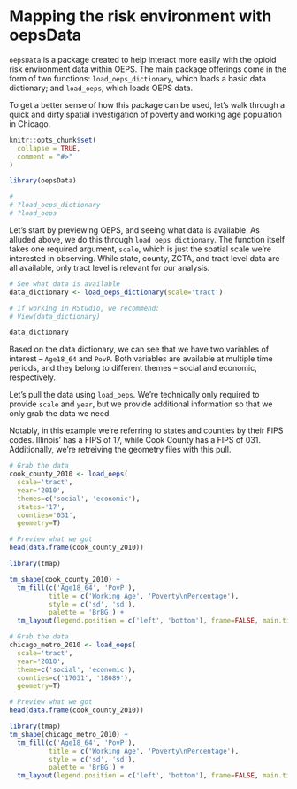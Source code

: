 # Mapping the risk environment with oepsData

`oepsData` is a package created to help interact more easily with the opioid risk environment data within OEPS. The main package offerings come in the form of two functions: `load_oeps_dictionary`, which loads a basic data dictionary; and `load_oeps`, which loads OEPS data. 

To get a better sense of how this package can be used, let's walk through a quick and dirty spatial investigation of poverty and working age population in Chicago.

```r
knitr::opts_chunk$set(
  collapse = TRUE,
  comment = "#>"
)
```

```r
library(oepsData)
```

```r
# 
# ?load_oeps_dictionary
# ?load_oeps
```

Let's start by previewing OEPS, and seeing what data is available. As alluded above, we do this through `load_oeps_dictionary`. The function itself takes one required argument, `scale`, which is just the spatial scale we're interested in observing. While state, county, ZCTA, and tract level data are all available, only tract level is relevant for our analysis.

```r
# See what data is available
data_dictionary <- load_oeps_dictionary(scale='tract')

# if working in RStudio, we recommend:
# View(data_dictionary)

data_dictionary
```

Based on the data dictionary, we can see that we have two variables of interest -- `Age18_64` and `PovP`. Both variables are available at multiple time periods, and they belong to different themes -- social and economic, respectively. 

Let's pull the data using `load_oeps`. We're technically only required to provide `scale` and `year`, but we provide additional information so that we only grab the data we need.

Notably, in this example we're referring to states and counties by their FIPS codes. Illinois' has a FIPS of 17, while Cook County has a FIPS of 031. Additionally, we're retreiving the geometry files with this pull.

```r
# Grab the data
cook_county_2010 <- load_oeps(
  scale='tract', 
  year='2010', 
  themes=c('social', 'economic'), 
  states='17', 
  counties='031',
  geometry=T)

# Preview what we got
head(data.frame(cook_county_2010))
```

```r
library(tmap)

tm_shape(cook_county_2010) + 
  tm_fill(c('Age18_64', 'PovP'), 
          title = c('Working Age', 'Poverty\nPercentage'),
          style = c('sd', 'sd'),
          palette = 'BrBG') + 
  tm_layout(legend.position = c('left', 'bottom'), frame=FALSE, main.title = 'Fewer workers correlates with higher poverty in Cook')
```

```r
# Grab the data
chicago_metro_2010 <- load_oeps(
  scale='tract', 
  year='2010', 
  theme=c('social', 'economic'), 
  counties=c('17031', '18089'),
  geometry=T)

# Preview what we got
head(data.frame(cook_county_2010))
```

```r
library(tmap)
tm_shape(chicago_metro_2010) + 
  tm_fill(c('Age18_64', 'PovP'), 
          title = c('Working Age', 'Poverty\nPercentage'),
          style = c('sd', 'sd'),
          palette = 'BrBG') + 
  tm_layout(legend.position = c('left', 'bottom'), frame=FALSE, main.title = 'Fewer workers correlates with higher poverty near Chi')
```
